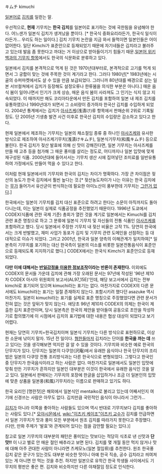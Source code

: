 キムチ
kimuchi

[[일본어]]로 [[김치]]를 일컫는 말.

우선적으로, '''현재''' 기무치는 '''한국 김치'''를 일본어로 표기하는 것에 국한됨을 유념해야 한다. 어느샌가 일본식 김치가 생겨났을 뿐이다. [* 한국식 중화요리라든가, 한국식 일식이라든가... 우리도 하는 일이다.] 김치 기무치 논란을 지금 와서 들먹이면 일본인들은 어이없어한다. 일단 Kimchi가 표준안으로 등재되었기 때문에 자기네들은 김치라고 불러주고 있는데 발음 좀 못한다고 까대는 거 이상으로 받아들이기기 힘들기 때문.[http://ja.wikipedia.org/wiki/%E3%82%AD%E3%83%A0%E3%83%81 일본어 위키백과의 기무치 항목]에서도 한국의 식문화로 분류하고 있다.

일본에서 김치를 본격적으로 먹게 된 것은 1970년대부터로, 본격적으로 고기를 먹게 되면서 그 궁합이 맞는 것에 주목한 것이 계기라고 한다. 그러다 1980년[* 1983년에는 시골의 슈퍼마켓에서도 살 수 있을 만큼 보급되었다. 그러니까 80년대를 배경으로 삼는 일본 서브컬쳐에서 김치가 등장해도 설정오류나 한류붐을 의식한 부분은 아니다.] 매운 음식 붐이 일어나면서 인기가 크게 상승, 매운 음식 붐이 사라져도 그 인기는 식지 않고 지속되었다. 이 때까지만 해도 코리아타운에서 만든 김치를 포함하여 일본 내 제조 김치를 유통하였으나 1990년대가 되면서 그 소비량이 증가하자 한국산 김치를 수입하게 되었다. 2004년 통계에서는 김치가 [[아사즈케]](浅漬け)류 항목에서 판매순위 2위로 기록될 정도. 단 2005년 기생충 발견 사건 이후로 한국산 김치의 수입량은 감소하고 있다고 한다.

현재 일본에서 제조하는 기무치는 일본의 채소절임 종류 중 하나인 [[아사즈케]]와 유사한 방식으로 제조하여 아사즈케기무치(浅漬けキムチ), 일본식기무치(和風キムチ) 등으로 불린다. 한국 김치가 젖산 발효에 의해 신 맛이 강해진다면, 일본 기무치는 아사즈케를 만들 때 고추 등을 첨가해 그 매운 풍미를 살리는 정도로, 어디까지나 일본 입맛에 맞게 재구성된 식품. 2000년대에 들어서서는 기무치 생산 시에 집어넣던 조미료를 일반유통하여 가정에서도 만들어 먹을 수 있다고 한다.

이처럼 현재 일본에서의 기무치와 한국의 김치는 차이가 명확하다. 가장 큰 차이점은 젖산의 농도가 한국 김치에서 훨씬 높다는 것.[* 젖산농도차이가 나는 이유는 한국 김치에는 [[무]]가 들어가서 유산균이 번식하는데 필요한 아미노산이 풍부한데 기무치는 [[그런거 없다]].]

한국에서는 일본이 기무치를 김치 대신 표준으로 하려고 한다는 소문이 아직까지도 돌아다니는데, 이는 일본이 실제로 식품공정을 추진했었기 때문이다. 1996년 도쿄에서 CODEX(식품에 관한 국제 기준) 총회가 열린 것을 계기로 일본에서는 Kimuchi를 김치 관련 표준 명칭으로 하고 그 분류에 일본식 기무치 및 자신들의 전통 식품인 [[아사즈케]]를 포함하려고 했다. 당시 일본에서 주장한 기무치 내 젖산 비율은 고작 1%. 당연히 한국에서는 크게 반발했고, 재미 사업가 동포가 김치 및 기무치 관련 도메인을 선점하는 등 대대적으로 이슈가 되었다. 그러고 2001년, 한국과 일본 양측의 이해관계가 일치하여[* 일본측이 기무치를 포기하는 대신 한국측이 일본의 미소를 비롯한 일본전통음식이 표준안으로 등재되도록 지지하기로 했다.] CODEX에서는 한국식 Kimchi가 표준안으로 등재되었다.

'''다만 이에 대해서는 [http://bemil.chosun.com/nbrd/bbs/view.html?b_bbs_id=10038&num=107636 반일감정을 이용한 정보조작]이라는 반론이 존재한다.''' 이외에도 CODEX의 문서들 가운데 김치에 관해 가장 오래된 문서는 97년에 작성된 '96년 제10차 CODEX 아시아 위원회의 보고서(AL97_15E)'인데, 해당 보고서에서 김치는 전부 kimchi로 표기되어 있으며 kimuchi라는 표기는 없다. 마찬가지로 CODEX의 다른 문서에도 kimuchi라는 표기는 일절 존재하지 않는다. 포함시키려 했다던 asazuke 역시 마찬가지. 일본이 kimuchi라는 표기를 실제로 표준 명칭으로 주장했었다면 관련 문서가 전혀 없는 것은 앞뒤가 맞지 않는다. 애당초 96년 제10차 CODEX의 의제는 한국이 제출한 김치 표준안이며, 당시 일본측은 한국의 제안을 받아들여 공동으로 초안을 작성하기로 합의했기에 이 시점에서 김치의 표기법에 대한 내용은 협상 대상이 되었다고 보기 어렵다.

현재는 당연히 기무치=한국김치이며 일본식 기무치는 다른 방식으로 표현하므로, 이상한 소문에 낚이지 말자. 15년 전 일이다. [[혐한]]들마저 김치라는 단어를 '''한국을 까는 데''' 쓰고 있다는 것을 생각해보면 억지란 걸 알 수 있을 것이다. 기무치와 비슷한 예로 한국의 단무지가 있다. 단무지는 일본의 다쿠앙(沢庵)에서 유래한 음식이나 한국 단무지의 조리법은 일본의 다쿠앙 전통 조리방식과는 다른 한국식으로 변형되었다. 그렇다고 한국인 중 단무지가 한국음식이라고 하는 사람은 없다. 마찬가지로 일본에서도 일본인 입맛에 맞춰 만든 기무치가 흔하지만 일본인 대부분은 이것이 한국에서 유래한 음식인 것을 알고 있다. 일본에서 판매되는 기무치의 포장에 한글을 삽입하거나 조금 더 일본인의 입맛에 맞춘 상품을 일본풍(和風)기무치라는 이름으로 판매하고 있기도 하다.

한국 요리인 [명란젓]은 해외에서 일본식인 mentaiko로 불리고 있는데 어째서인지 여기에 신경쓰는 사람은 아무도 없다. 김치만큼 국민적인 음식이 아니라서 그런가...

[[김치]]가 아니라 이쪽을 좋아하는 사람들도 있으며 역시 반대로 기무치보다 김치를 좋아하는 사람도 있다.[* [[모야시몬]]에서, [[wiki:"이츠키 케이조"이츠키 교수]]가 김치를 언급하면서 일본 기무치가 맛과 풍미 모든 부분에서 원조 김치를 따라가지 못한다고 주장했다. (다만, 만화 주제가 '발효'와 관계되어 있다는 점을 감안할 필요는 있다.)]

참고로 일본 기무치의 대부분의 패턴은 풍미있는 맛보다는 적당히 식초로 낸 신맛과 '''단맛!!''' 이 나고 별로 안 매운 절인 배추라고 보면 된다. 김치를 몇 개월 동안 먹지 않거나 맛에 대해 아주 관대한 사람이 아니라면 츠케모노(일본 절임류)를 추천한다. 원조 한국풍 김치 같은 문구가 있는것도 대부분 비슷한 맛이니 아예 한국 직송, 공수 김치라고 씌여져 있는 게 아니면 안 먹는 것을 추천. 하지만 일본으로 유학간 한국 학생들 사이에서도 기무치의 평판은 좋은 편. 김치와 비슷하지만 다른 야채절임 정도로 인식한다. 
